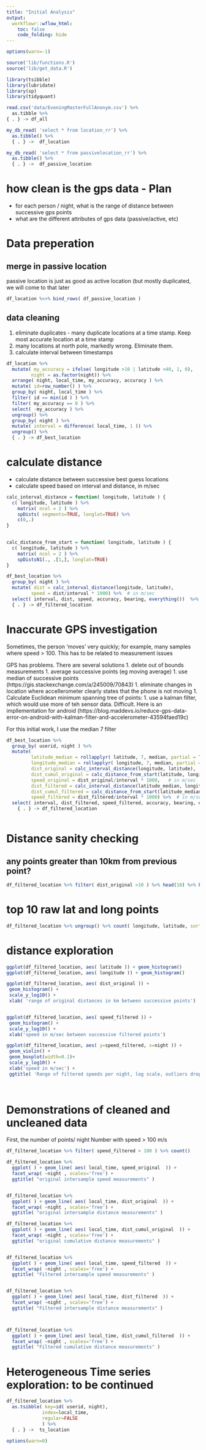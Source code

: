 ```yaml
---
title: "Initial Analysis"
output:
  workflowr::wflow_html:
    toc: false
    code_folding: hide
---
```



```r
options(warn=-1)

source('lib/functions.R')
source('lib/get_data.R')

library(tsibble)
library(lubridate)
library(sp)
library(tidyquant)

read.csv('data/EveningMasterFullAnonym.csv') %>% 
  as.tibble %>% 
{ . } -> df_all

my_db_read( 'select * from location_rr') %>% 
  as.tibble() %>% 
  { . } ->  df_location

my_db_read( 'select * from passivelocation_rr') %>% 
  as.tibble() %>% 
  { . } ->  df_passive_location

```

# how clean is the gps data - Plan
  * for each person / night, what is the range of distance between successive gps points
  * what are the different attributes of gps data (passive/active, etc)

# Data preperation
## merge in passive location
passive location is just as good as active location (but mostly duplicated, we will come to that later

```r
  
df_location %<>% bind_rows( df_passive_location )

```

## data cleaning
1) eliminate duplicates - many duplicate locations at a time stamp. Keep most accurate location at a time stamp
2) many locations at north pole, markedly wrong.  Eliminate them.
3) calculate interval between timestamps


```r

df_location %>%
  mutate( my_accuracy = ifelse( longitude >10 | latitude <40, 1, 0),
         night = as.factor(night)) %>%
  arrange( night, local_time, my_accuracy, accuracy ) %>%
  mutate( id=row_number() ) %>%
  group_by( night, local_time ) %>%
  filter( id == min(id ) ) %>% 
  filter( my_accuracy == 0 ) %>% 
  select( -my_accuracy ) %>% 
  ungroup() %>% 
  group_by( night ) %>%
  mutate( interval = difference( local_time, 1 )) %>% 
  ungroup() %>% 
  { . } -> df_best_location

```

# calculate distance 
  - calculate distance between successive best guess locations
  - calculate speed based on interval and distance, in m/sec 


```r

calc_interval_distance = function( longitude, latitude ) {
  c( longitude, latitude ) %>%
    matrix( ncol = 2 ) %>%
    spDists( segments=TRUE, longlat=TRUE) %>%
    c(0,.)
}

 
calc_distance_from_start = function( longitude, latitude ) {
  c( longitude, latitude ) %>%
    matrix( ncol = 2 ) %>%
    spDistsN1(., .[1,], longlat=TRUE) 
}

df_best_location %>% 
  group_by( night ) %>%
  mutate( dist = calc_interval_distance(longitude, latitude),
         speed = dist/interval * 1000) %>%  # in m/sec
  select( interval, dist, speed, accuracy, bearing, everything())  %>% 
  { . } -> df_filtered_location

```
# Inaccurate GPS investigation
Sometimes, the person 'moves' very quickly;  for example, many samples where speed > 100.  This has to be related to measurement issues

GPS has problems.  There are several solutions
  1. delete out of bounds measurements
  1. average successive points (eg moving average)
  1. use median of successive points (https://gis.stackexchange.com/a/245009/70843)
  1. eliminate changes in location where accellerometer clearly states that the phone is not moving
  1. Calculate Euclidean minimum spanning tree of points:
  1. use a kalman filter, which would use more of teh  sensor data.  Difficult. Here is an impllementation for android (https://blog.maddevs.io/reduce-gps-data-error-on-android-with-kalman-filter-and-accelerometer-43594faed19c)

For this initial work, I use the median 7 filter


```r


df_best_location %>%
  group_by( userid, night ) %>%
  mutate( 
         latitude_median = rollapplyr( latitude, 7, median, partial = TRUE ),
         longitude_median = rollapplyr( longitude, 7, median, partial = TRUE ),
         dist_original = calc_interval_distance(longitude, latitude),
         dist_cumul_original = calc_distance_from_start(latitude, longitude),
         speed_original = dist_original/interval * 1000,   # in m/sec
         dist_filtered = calc_interval_distance(latitude_median, longitude_median ),
         dist_cumul_filtered = calc_distance_from_start(latitude_median, longitude_median ),
         speed_filtered = dist_filtered/interval * 1000) %>%  # in m/sec
  select( interval, dist_filtered, speed_filtered, accuracy, bearing, everything())  %>% 
    { . } -> df_filtered_location



```

# Distance sanity checking
## any points greater than 10km from previous point?

```r
  
df_filtered_location %>% filter( dist_original >10 ) %>% head(10) %>% kable()

```

# top 10 raw lat and long points

```r

df_filtered_location %>% ungroup() %>% count( longitude, latitude, sort=TRUE) %>% head(10) %>% kable()


```

# distance exploration

```r
ggplot(df_filtered_location, aes( latitude )) + geom_histogram()
ggplot(df_filtered_location, aes( longitude )) + geom_histogram()

ggplot(df_filtered_location, aes( dist_original )) +
 geom_histogram() +
 scale_y_log10() +
 xlab( 'range of original distances in km between successive points')


ggplot(df_filtered_location, aes( speed_filtered )) +
 geom_histogram() +
 scale_y_log10() +
 xlab('speed in m/sec between successive filtered points')

ggplot(df_filtered_location, aes( y=speed_filtered, x=night )) +
 geom_violin() + 
 geom_boxplot(width=0.1)+
 scale_y_log10() +
 xlab('speed in m/sec') + 
 ggtitle( 'Range of filtered speeds per night, log scale, outliers dropped')

 
``` 

# Demonstrations of cleaned and uncleaned data

First, the number of points/ night Number with speed > 100 m/s

```r
df_filtered_location %>% filter( speed_filtered > 100 ) %>% count()

df_filtered_location %>% 
  ggplot( ) + geom_line( aes( local_time, speed_original  )) +
  facet_wrap( ~night , scales='free') +
  ggtitle( "original intersample speed measurements" )


df_filtered_location %>% 
  ggplot( ) + geom_line( aes( local_time, dist_original  )) +
  facet_wrap( ~night , scales='free') +
  ggtitle( "original intersample distance measurements" )

df_filtered_location %>% 
  ggplot( ) + geom_line( aes( local_time, dist_cumul_original  )) +
  facet_wrap( ~night , scales='free') +
  ggtitle( "original cumulative distance measurements" )


df_filtered_location %>% 
  ggplot( ) + geom_line( aes( local_time, speed_filtered  )) +
  facet_wrap( ~night , scales='free') +
  ggtitle( "Filtered intersample speed measurements" )


df_filtered_location %>% 
  ggplot( ) + geom_line( aes( local_time, dist_filtered  )) +
  facet_wrap( ~night , scales='free') +
  ggtitle( "Filtered intersample distance measurements" )



df_filtered_location %>% 
  ggplot( ) + geom_line( aes( local_time, dist_cumul_filtered  )) +
  facet_wrap( ~night , scales='free') +
  ggtitle( "Filtered cumulative distance measurements" )

```

# Heterogeneous Time series exploration: to be continued

```r


df_filtered_location %>%  
  as.tsibble( key=id( userid, night), 
             index=local_time, 
             regular=FALSE
             ) %>% 
  { . } ->  ts_location


```


```r

options(warn=0)
```

